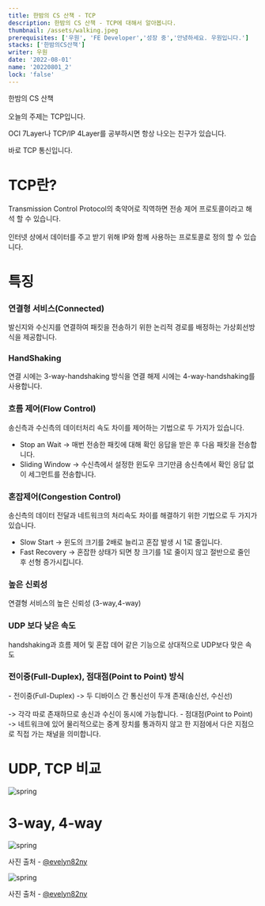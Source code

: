 ```yaml
---
title: 한밤의 CS 산책 - TCP
description: 한밤의 CS 산책 - TCP에 대해서 알아봅니다.
thumbnail: /assets/walking.jpeg
prerequisites: ['우원', 'FE Developer','성장 중','안녕하세요. 우원입니다.']
stacks: ['한밤의CS산책']
writer: 우원
date: '2022-08-01'
name: '20220801_2' 
lock: 'false'
---
```


한밤의 CS 산책<br></br>
오늘의 주제는 TCP입니다.

OCI 7Layer나 TCP/IP 4Layer를 공부하시면
항상 나오는 친구가 있습니다.

바로 TCP 통신입니다.

# TCP란?

<div className="bg-gray-50 my-4 px-4 py-2 border-l-4 border-green-400 hover:bg-gray-100 hover:border-indigo-400 transition duration-300 ease-in-out">
Transmission Control Protocol의 축약어로 직역하면 전송 제어 프로토콜이라고 해석 할 수 있습니다. <br></br>
인터넷 상에서 데이터를 주고 받기 위해 IP와 함께 사용하는 프로토콜로 정의 할 수 있습니다.
</div>

# 특징 
### 연결형 서비스(Connected)

<div className="bg-gray-50 my-4 px-4 py-2 border-l-4 border-green-400 hover:bg-gray-100 hover:border-indigo-400 transition duration-300 ease-in-out">
발신지와 수신지를 연결하여 패킷을 전송하기 위한 논리적 경로를 배정하는 가상회선방식을 제공합니다.
</div>

### HandShaking

<div className="bg-gray-50 my-4 px-4 py-2 border-l-4 border-green-400 hover:bg-gray-100 hover:border-indigo-400 transition duration-300 ease-in-out">
연결 시에는 3-way-handshaking 방식을 연결 해제 시에는 4-way-handshaking를 사용합니다.
</div>

### 흐름 제어(Flow Control)

<div className="bg-gray-50 my-4 px-4 py-2 border-l-4 border-green-400 hover:bg-gray-100 hover:border-indigo-400 transition duration-300 ease-in-out">
송신측과 수신측의 데이터처리 속도 차이를 제어하는 기법으로 두 가지가 있습니다.

- Stop an Wait
-> 매번 전송한 패킷에 대해 확인 응답을 받은 후 다음 패킷을 전송합니다.
- Sliding Window
-> 수신측에서 설정한 윈도우 크기만큼 송신측에서 확인 응답 없이 세그먼트를 전송합니다.
</div>

### 혼잡제어(Congestion Control)

<div className="bg-gray-50 my-4 px-4 py-2 border-l-4 border-green-400 hover:bg-gray-100 hover:border-indigo-400 transition duration-300 ease-in-out">
송신측의 데이터 전달과 네트워크의 처리속도 차이를 해결하기 위한 기법으로 두 가지가 있습니다.

- Slow Start
-> 윈도의 크기를 2배로 늘리고 혼잡 발생 시 1로 줄입니다.
- Fast Recovery
-> 혼잡한 상태가 되면 창 크기를 1로 줄이지 않고 절반으로 줄인 후 선형 증가시킵니다.
</div>


### 높은 신뢰성

<div className="bg-gray-50 my-4 px-4 py-2 border-l-4 border-green-400 hover:bg-gray-100 hover:border-indigo-400 transition duration-300 ease-in-out">
연결형 서비스의 높은 신뢰성 (3-way,4-way)
</div>

### UDP 보다 낮은 속도

<div className="bg-gray-50 my-4 px-4 py-2 border-l-4 border-green-400 hover:bg-gray-100 hover:border-indigo-400 transition duration-300 ease-in-out">
handshaking과 흐름 제어 및 혼잡 데어 같은 기능으로 상대적으로 UDP보다 맞은 속도
</div>

### 전이중(Full-Duplex), 점대점(Point to Point) 방식

<div className="bg-gray-50 my-4 px-4 py-2 border-l-4 border-green-400 hover:bg-gray-100 hover:border-indigo-400 transition duration-300 ease-in-out">
- 전이중(Full-Duplex)
-> 두 디바이스 간 통신선이 두개 존재(송신선, 수신선)<br></br>
-> 각각 따로 존재하므로 송신과 수신이 동시에 가능합니다.
- 점대점(Point to Point)
-> 네트워크에 있어 물리적으로는 중계 장치를 통과하지 않고 한 지점에서 다은 지점으로 직접 가는 채널을 의미합니다.
</div>

#  UDP, TCP 비교

<div className="flex justify-center items-center py-5">
  <img src="https://velog.velcdn.com/images/thewoowon/post/97adc8fd-1034-4618-ab85-6b6e76426c84/image.png" alt="spring"/>
</div>

#  3-way, 4-way

<div className="flex justify-center items-center py-5">
  <img src="https://velog.velcdn.com/images/thewoowon/post/7a6e2490-641d-45d8-be69-bdf523881f9d/image.png" alt="spring"/>
</div>

<p className="text-center py-3">
    사진 출처 -
    <span><a target="_blank" href="https://velog.io/@evelyn82ny/4-way-handshake" className="a-custom">@evelyn82ny</a></span>
</p>

<div className="flex justify-center items-center py-5">
  <img src="https://velog.velcdn.com/images/thewoowon/post/efaa7508-4a12-42b4-bb2c-fb253efd9c3e/image.png" alt="spring"/>
</div>

<p className="text-center py-3">
    사진 출처 -
    <span><a target="_blank" href="https://velog.io/@evelyn82ny/4-way-handshake" className="a-custom">@evelyn82ny</a></span>
</p>
